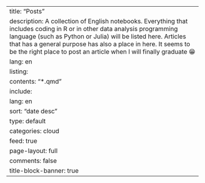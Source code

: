 ---
title: "Posts"
description: A collection of English notebooks. Everything that includes coding in R or in other data analysis programming language (such as Python or Julia) will be listed here. Articles that has a general purpose has also a place in here. It seems to be the right place to post an article when I will finally graduate &#128513;
lang: en
listing:
  contents: "*.qmd"
  include:
    lang: en
  sort: "date desc"
  type: default
  categories: cloud
  feed: true
page-layout: full
comments: false
title-block-banner: true
---